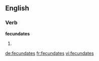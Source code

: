 ==English==

===Verb===
'''fecundates'''

# {{en-third-person singular of|fecundate}}

[[de:fecundates]]
[[fr:fecundates]]
[[vi:fecundates]]